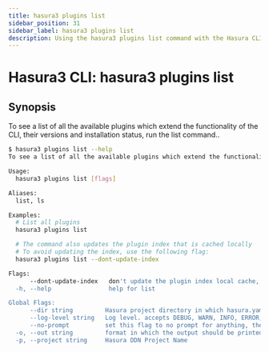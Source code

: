 ```yaml
---
title: hasura3 plugins list
sidebar_position: 31
sidebar_label: hasura3 plugins list
description: Using the hasura3 plugins list command with the Hasura CLI
---
```


# Hasura3 CLI: hasura3 plugins list 

## Synopsis
To see a list of all the available plugins which extend the functionality of the CLI, their versions and installation status, run the list command..

```bash
$ hasura3 plugins list --help
To see a list of all the available plugins which extend the functionality of the CLI, their versions and installation status, run the list command.

Usage:
  hasura3 plugins list [flags]

Aliases:
  list, ls

Examples:
  # List all plugins
  hasura3 plugins list

  # The command also updates the plugin index that is cached locally
  # To avoid updating the index, use the following flag:
  hasura3 plugins list --dont-update-index

Flags:
      --dont-update-index   don't update the plugin index local cache, only show the list
  -h, --help                help for list

Global Flags:
      --dir string         Hasura project directory in which hasura.yaml is present (default ".")
      --log-level string   Log level. accepts DEBUG, WARN, INFO, ERROR, FATAL (default "INFO")
      --no-prompt          set this flag to no prompt for anything, the command fails if any input is missing
  -o, --out string         format in which the output should be printed, accepts table, json and yaml (default "table")
  -p, --project string     Hasura DDN Project Name
```

